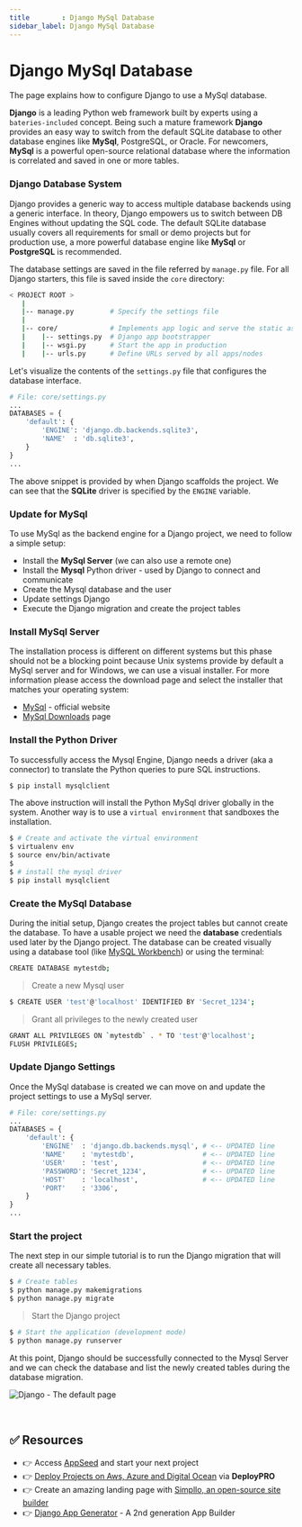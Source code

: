 ```yaml
---
title        : Django MySql Database
sidebar_label: Django MySql Database
---
```


# Django MySql Database

<SubHeading>The page explains how to configure Django to use a MySql database.</SubHeading>

**Django** is a leading Python web framework built by experts using a `bateries-included` concept. Being such a mature framework **Django** provides an easy way to switch from the default SQLite database to other database engines like **MySql**, PostgreSQL, or Oracle. For newcomers, **MySql** is a powerful open-source relational database where the information is correlated and saved in one or more tables.

### Django Database System

Django provides a generic way to access multiple database backends using a generic interface. In theory, Django empowers us to switch between DB Engines without updating the SQL code. The default SQLite database usually covers all requirements for small or demo projects but for production use, a more powerful database engine like **MySql** or **PostgreSQL** is recommended.&#x20;

The database settings are saved in the file referred by `manage.py` file. For all Django starters, this file is saved inside the `core` directory:

```bash
< PROJECT ROOT >
   |
   |-- manage.py         # Specify the settings file
   |
   |-- core/             # Implements app logic and serve the static assets
   |    |-- settings.py  # Django app bootstrapper
   |    |-- wsgi.py      # Start the app in production
   |    |-- urls.py      # Define URLs served by all apps/nodes
```

Let's visualize the contents of the `settings.py` file that configures the database interface.&#x20;

```python
# File: core/settings.py
...
DATABASES = {
    'default': {
        'ENGINE': 'django.db.backends.sqlite3',
        'NAME'  : 'db.sqlite3',
    }
}
...
```

The above snippet is provided by when Django scaffolds the project. We can see that the **SQLite** driver is specified by the `ENGINE` variable.&#x20;

### Update for MySql

To use MySql as the backend engine for a Django project, we need to follow a simple setup:

- Install the **MySql Server** (we can also use a remote one)
- Install the **Mysql** Python driver - used by Django to connect and communicate
- Create the Mysql database and the user&#x20;
- Update settings Django
- Execute the Django migration and create the project tables

### Install MySql Server

The installation process is different on different systems but this phase should not be a blocking point because Unix systems provide by default a MySql server and for Windows, we can use a visual installer. For more information please access the download page and select the installer that matches your operating system:

- [MySql](https://www.mysql.com/) - official website
- [MySql Downloads](https://dev.mysql.com/downloads/) page

###

### Install the Python Driver

To successfully access the Mysql Engine, Django needs a driver (aka a connector) to translate the Python queries to pure SQL instructions.&#x20;

```bash
$ pip install mysqlclient
```

The above instruction will install the Python MySql driver globally in the system. Another way is to use a `virtual environment` that sandboxes the installation.&#x20;

```bash
$ # Create and activate the virtual environment
$ virtualenv env
$ source env/bin/activate
$
$ # install the mysql driver
$ pip install mysqlclient
```

###

### Create the MySql Database

During the initial setup, Django creates the project tables but cannot create the database. To have a usable project we need the **database** credentials used later by the Django project. The database can be created visually using a database tool (like [MySQL Workbench](https://www.mysql.com/products/workbench/)) or using the terminal:

```bash
CREATE DATABASE mytestdb;
```

> Create a new Mysql user

```bash
$ CREATE USER 'test'@'localhost' IDENTIFIED BY 'Secret_1234';
```

> Grant all privileges to the newly created user

```bash
GRANT ALL PRIVILEGES ON `mytestdb` . * TO 'test'@'localhost';
FLUSH PRIVILEGES;
```

###

### Update Django Settings

Once the MySql database is created we can move on and update the project settings to use a MySql server.

```python
# File: core/settings.py
...
DATABASES = {
    'default': {
        'ENGINE'  : 'django.db.backends.mysql', # <-- UPDATED line
        'NAME'    : 'mytestdb',                 # <-- UPDATED line
        'USER'    : 'test',                     # <-- UPDATED line
        'PASSWORD': 'Secret_1234',              # <-- UPDATED line
        'HOST'    : 'localhost',                # <-- UPDATED line
        'PORT'    : '3306',
    }
}
...
```

### Start the project

The next step in our simple tutorial is to run the Django migration that will create all necessary tables.&#x20;

```bash
$ # Create tables
$ python manage.py makemigrations
$ python manage.py migrate
```

> Start the Django project

```bash
$ # Start the application (development mode)
$ python manage.py runserver
```

At this point, Django should be successfully connected to the Mysql Server and we can check the database and list the newly created tables during the database migration.&#x20;

![Django - The default page](../../../static/assets/django-framework-cover.jpg)

<br />

## ✅ Resources 

- 👉 Access [AppSeed](https://appseed.us/) and start your next project
- 👉 [Deploy Projects on Aws, Azure and Digital Ocean](https://www.docs.deploypro.dev/) via **DeployPRO**
- 👉 Create an amazing landing page with [Simpllo, an open-source site builder](https://www.simpllo.com/)
- 👉 [Django App Generator](https://app-generator.dev/django/) - A 2nd generation App Builder

